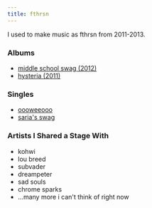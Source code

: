```yaml
---
title: fthrsn
---
```



<GatsbySeo noindex nofollow />

I used to make music as fthrsn from 2011-2013.

### Albums

- [middle school swag (2012)](https://fthrsn.bandcamp.com/album/middle-school-swag)
- [hysteria (2011)](https://fthrsn.bandcamp.com/album/hysteria)

### Singles

- [oooweeooo](https://soundcloud.com/fthrsn/oooweeooo)
- [saria's swag](https://soundcloud.com/fthrsn/sarias-swag)

### Artists I Shared a Stage With

- kohwi
- lou breed
- subvader
- dreampeter
- sad souls
- chrome sparks
- ...many more i can't think of right now

